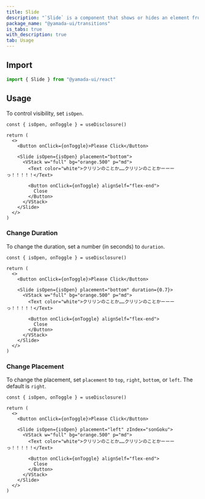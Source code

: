 ```yaml
---
title: Slide
description: "`Slide` is a component that shows or hides an element from the corners of the page."
package_name: "@yamada-ui/transitions"
is_tabs: true
with_description: true
tab: Usage
---
```


## Import

```ts
import { Slide } from "@yamada-ui/react"
```

## Usage

To control visibility, set `isOpen`.

```tsx functional=true
const { isOpen, onToggle } = useDisclosure()

return (
  <>
    <Button onClick={onToggle}>Please Click</Button>

    <Slide isOpen={isOpen} placement="bottom">
      <VStack w="full" bg="orange.500" p="md">
        <Text color="white">クリリンのことか……クリリンのことかーーーっ！！！！！</Text>

        <Button onClick={onToggle} alignSelf="flex-end">
          Close
        </Button>
      </VStack>
    </Slide>
  </>
)
```

### Change Duration

To change the duration, set a number (in seconds) to `duration`.

```tsx functional=true
const { isOpen, onToggle } = useDisclosure()

return (
  <>
    <Button onClick={onToggle}>Please Click</Button>

    <Slide isOpen={isOpen} placement="bottom" duration={0.7}>
      <VStack w="full" bg="orange.500" p="md">
        <Text color="white">クリリンのことか……クリリンのことかーーーっ！！！！！</Text>

        <Button onClick={onToggle} alignSelf="flex-end">
          Close
        </Button>
      </VStack>
    </Slide>
  </>
)
```

### Change Placement

To change the placement, set `placement` to `top`, `right`, `bottom`, or `left`. The default is `right`.

```tsx functional=true
const { isOpen, onToggle } = useDisclosure()

return (
  <>
    <Button onClick={onToggle}>Please Click</Button>

    <Slide isOpen={isOpen} placement="left" zIndex="sonGoku">
      <VStack w="full" bg="orange.500" p="md">
        <Text color="white">クリリンのことか……クリリンのことかーーーっ！！！！！</Text>

        <Button onClick={onToggle} alignSelf="flex-end">
          Close
        </Button>
      </VStack>
    </Slide>
  </>
)
```
